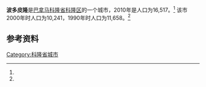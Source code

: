 {{Infobox settlement
|name                   = 波多皮隆
|native_name            = 
|settlement_type        = [[市_(巴拿马)|市]]
|image_skyline          = 
|image_caption          = 
|image_alt              = 
|pushpin_map            = Panama
|coordinates_display    = inline,title
|coordinates_region     = PA
|subdivision_type       = 国家
|subdivision_name       = {{flag|Panama}}
|subdivision_type1      = [[巴拿马行政区划|省份]]
|subdivision_name1      = [[科隆省_(巴拿马)|科隆省]]
|subdivision_type2      = [[区_(巴拿马)|区]]
|subdivision_name2      = [[科隆区_(巴拿马)|科隆区]]
|leader_title           = 
|leader_name            = 
|established_title      = 设立时间
|established_date       = 
|area_land_km2          = 99.6
|area_footnotes         = <ref name=inec>[http://www.contraloria.gob.pa/inec/archivos/P3601Cuadro11.xls {{Wayback|url=http://www.contraloria.gob.pa/inec/archivos/P3601Cuadro11.xls |date=20160304030354 }} "Cuadro 11 (Superficie, población y densidad de población en la República...)" [Table 11 (Area, population, and population density in the Republic...)<nowiki>]</nowiki>] (.xls). In {{cite web|title=Resultados Finales Básicos|trans-title=Basic Final Results|url=https://www.contraloria.gob.pa/inec/publicaciones/Publicaciones.aspx?ID_SUBCATEGORIA=59&ID_PUBLICACION=360&ID_IDIOMA=1&ID_CATEGORIA=13|publisher=[[National_Institute_of_Statistics_and_Census_of_Panama|National Institute of Statistics and Census of Panama]]|accessdate=May 26, 2015|language=es|archive-date=2015-07-10|archive-url=https://web.archive.org/web/20150710070123/http://www.contraloria.gob.pa/inec/Publicaciones/Publicaciones.aspx?ID_SUBCATEGORIA=59&ID_PUBLICACION=360&ID_IDIOMA=1&ID_CATEGORIA=13|dead-url=no}}</ref>
|population_as_of       = 2010
|population_total       = 16517
|population_footnotes   = <ref name=inec/>
|population_density_km2 = 165.8
|population_note        = 人口密度数据由计算得出
|timezone1              = [[北美东部时区|东部时区]]
|utc_offset1            = −5
|latd=9 |latm=21 |lats=36 |latNS=N
|longd=79|longm= 47|longs=24 |longEW=W
 }}

'''波多皮隆'''是[[巴拿马|巴拿马]][[科隆省_(巴拿马)|科隆省]][[科隆区_(巴拿马)|科隆区]]的一个城市，2010年是人口为16,517。<ref name=inec/> 该市2000年时人口为10,241，1990年时人口为11,658。<ref name=inec/>

==参考资料==
{{reflist}}

{{Colón Province}}

[[Category:科隆省城市|Category:科隆省城市]]

{{Panama-geo-stub}}